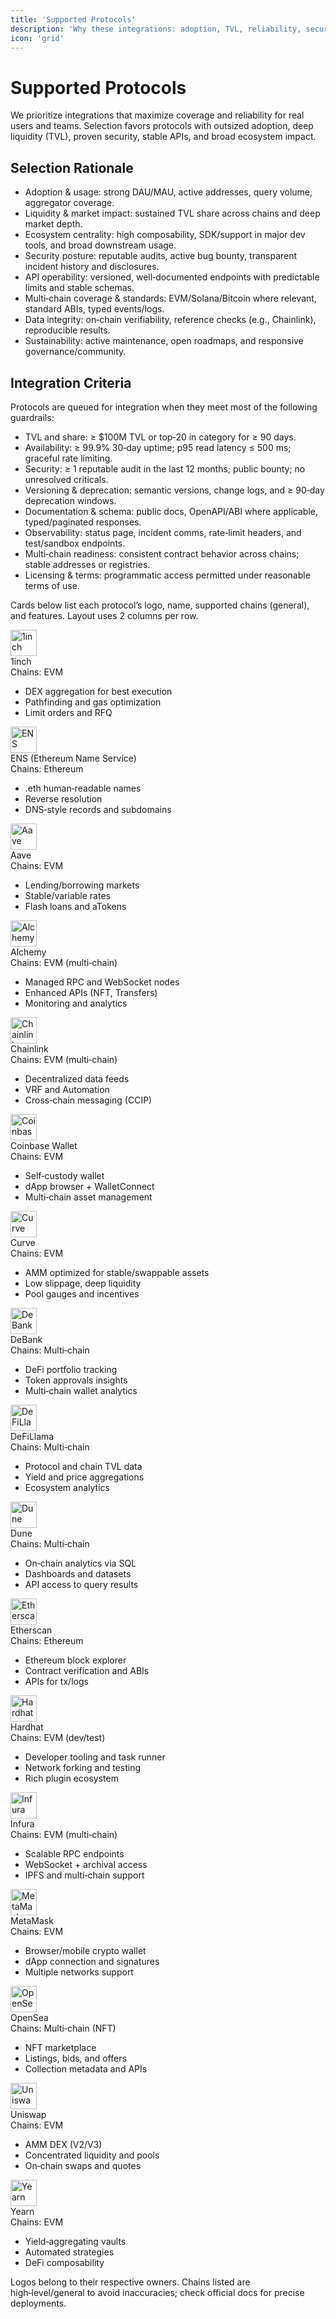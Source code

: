 ```yaml
---
title: 'Supported Protocols'
description: 'Why these integrations: adoption, TVL, reliability, security, and ecosystem impact — plus the criteria new protocols must meet.'
icon: 'grid'
---
```


# Supported Protocols

<Info>
We prioritize integrations that maximize coverage and reliability for real users and teams. Selection favors protocols with outsized adoption, deep liquidity (TVL), proven security, stable APIs, and broad ecosystem impact.
</Info>

## Selection Rationale

- Adoption & usage: strong DAU/MAU, active addresses, query volume, aggregator coverage.
- Liquidity & market impact: sustained TVL share across chains and deep market depth.
- Ecosystem centrality: high composability, SDK/support in major dev tools, and broad downstream usage.
- Security posture: reputable audits, active bug bounty, transparent incident history and disclosures.
- API operability: versioned, well‑documented endpoints with predictable limits and stable schemas.
- Multi‑chain coverage & standards: EVM/Solana/Bitcoin where relevant, standard ABIs, typed events/logs.
- Data integrity: on‑chain verifiability, reference checks (e.g., Chainlink), reproducible results.
- Sustainability: active maintenance, open roadmaps, and responsive governance/community.

## Integration Criteria

Protocols are queued for integration when they meet most of the following guardrails:

- TVL and share: ≥ $100M TVL or top‑20 in category for ≥ 90 days.
- Availability: ≥ 99.9% 30‑day uptime; p95 read latency ≤ 500 ms; graceful rate limiting.
- Security: ≥ 1 reputable audit in the last 12 months; public bounty; no unresolved criticals.
- Versioning & deprecation: semantic versions, change logs, and ≥ 90‑day deprecation windows.
- Documentation & schema: public docs, OpenAPI/ABI where applicable, typed/paginated responses.
- Observability: status page, incident comms, rate‑limit headers, and test/sandbox endpoints.
- Multi‑chain readiness: consistent contract behavior across chains; stable addresses or registries.
- Licensing & terms: programmatic access permitted under reasonable terms of use.

Cards below list each protocol’s logo, name, supported chains (general), and features. Layout uses 2 columns per row.

<CardGroup cols={2}>
  <Card>
    <div style={{ display: 'flex', alignItems: 'center', gap: '12px' }}>
      <img src="/images/protocols/1inch.svg" alt="1inch" width="42" height="42" />
      <div>
        <div style={{ fontWeight: 600 }}>1inch</div>
        <div style={{ fontSize: '0.9em', opacity: 0.8 }}>Chains: EVM</div>
      </div>
    </div>
    <ul style={{ marginTop: '10px', fontSize: '11px' }}>
      <li>DEX aggregation for best execution</li>
      <li>Pathfinding and gas optimization</li>
      <li>Limit orders and RFQ</li>
    </ul>
  </Card>

  <Card>
    <div style={{ display: 'flex', alignItems: 'center', gap: '12px' }}>
      <img src="/images/protocols/ENS.svg" alt="ENS" width="42" height="42" />
      <div>
        <div style={{ fontWeight: 600 }}>ENS (Ethereum Name Service)</div>
        <div style={{ fontSize: '0.9em', opacity: 0.8 }}>Chains: Ethereum</div>
      </div>
    </div>
    <ul style={{ marginTop: '10px', fontSize: '11px' }}>
      <li>.eth human‑readable names</li>
      <li>Reverse resolution</li>
      <li>DNS‑style records and subdomains</li>
    </ul>
  </Card>

  <Card>
    <div style={{ display: 'flex', alignItems: 'center', gap: '12px' }}>
      <img src="/images/protocols/aave.svg" alt="Aave" width="42" height="42" />
      <div>
        <div style={{ fontWeight: 600 }}>Aave</div>
        <div style={{ fontSize: '0.9em', opacity: 0.8 }}>Chains: EVM</div>
      </div>
    </div>
    <ul style={{ marginTop: '10px', fontSize: '11px' }}>
      <li>Lending/borrowing markets</li>
      <li>Stable/variable rates</li>
      <li>Flash loans and aTokens</li>
    </ul>
  </Card>

  <Card>
    <div style={{ display: 'flex', alignItems: 'center', gap: '12px' }}>
      <img src="/images/protocols/alchemy.svg" alt="Alchemy" width="42" height="42" />
      <div>
        <div style={{ fontWeight: 600 }}>Alchemy</div>
        <div style={{ fontSize: '0.9em', opacity: 0.8 }}>Chains: EVM (multi‑chain)</div>
      </div>
    </div>
    <ul style={{ marginTop: '10px', fontSize: '11px' }}>
      <li>Managed RPC and WebSocket nodes</li>
      <li>Enhanced APIs (NFT, Transfers)</li>
      <li>Monitoring and analytics</li>
    </ul>
  </Card>

  <Card>
    <div style={{ display: 'flex', alignItems: 'center', gap: '12px' }}>
      <img src="/images/protocols/chainlink.svg" alt="Chainlink" width="42" height="42" />
      <div>
        <div style={{ fontWeight: 600 }}>Chainlink</div>
        <div style={{ fontSize: '0.9em', opacity: 0.8 }}>Chains: EVM (multi‑chain)</div>
      </div>
    </div>
    <ul style={{ marginTop: '10px', fontSize: '11px' }}>
      <li>Decentralized data feeds</li>
      <li>VRF and Automation</li>
      <li>Cross‑chain messaging (CCIP)</li>
    </ul>
  </Card>

  <Card>
    <div style={{ display: 'flex', alignItems: 'center', gap: '12px' }}>
      <img src="/images/protocols/coinbase-wallet.svg" alt="Coinbase Wallet" width="42" height="42" />
      <div>
        <div style={{ fontWeight: 600 }}>Coinbase Wallet</div>
        <div style={{ fontSize: '0.9em', opacity: 0.8 }}>Chains: EVM</div>
      </div>
    </div>
    <ul style={{ marginTop: '10px', fontSize: '11px' }}>
      <li>Self‑custody wallet</li>
      <li>dApp browser + WalletConnect</li>
      <li>Multi‑chain asset management</li>
    </ul>
  </Card>

  <Card>
    <div style={{ display: 'flex', alignItems: 'center', gap: '12px' }}>
      <img src="/images/protocols/curve.svg" alt="Curve" width="42" height="42" />
      <div>
        <div style={{ fontWeight: 600 }}>Curve</div>
        <div style={{ fontSize: '0.9em', opacity: 0.8 }}>Chains: EVM</div>
      </div>
    </div>
    <ul style={{ marginTop: '10px', fontSize: '11px' }}>
      <li>AMM optimized for stable/swappable assets</li>
      <li>Low slippage, deep liquidity</li>
      <li>Pool gauges and incentives</li>
    </ul>
  </Card>

  <Card>
    <div style={{ display: 'flex', alignItems: 'center', gap: '12px' }}>
      <img src="/images/protocols/debank.svg" alt="DeBank" width="42" height="42" />
      <div>
        <div style={{ fontWeight: 600 }}>DeBank</div>
        <div style={{ fontSize: '0.9em', opacity: 0.8 }}>Chains: Multi‑chain</div>
      </div>
    </div>
    <ul style={{ marginTop: '10px', fontSize: '11px' }}>
      <li>DeFi portfolio tracking</li>
      <li>Token approvals insights</li>
      <li>Multi‑chain wallet analytics</li>
    </ul>
  </Card>

  <Card>
    <div style={{ display: 'flex', alignItems: 'center', gap: '12px' }}>
      <img src="/images/protocols/defillama.svg" alt="DeFiLlama" width="42" height="42" />
      <div>
        <div style={{ fontWeight: 600 }}>DeFiLlama</div>
        <div style={{ fontSize: '0.9em', opacity: 0.8 }}>Chains: Multi‑chain</div>
      </div>
    </div>
    <ul style={{ marginTop: '10px', fontSize: '11px' }}>
      <li>Protocol and chain TVL data</li>
      <li>Yield and price aggregations</li>
      <li>Ecosystem analytics</li>
    </ul>
  </Card>

  <Card>
    <div style={{ display: 'flex', alignItems: 'center', gap: '12px' }}>
      <img src="/images/protocols/dune.svg" alt="Dune" width="42" height="42" />
      <div>
        <div style={{ fontWeight: 600 }}>Dune</div>
        <div style={{ fontSize: '0.9em', opacity: 0.8 }}>Chains: Multi‑chain</div>
      </div>
    </div>
    <ul style={{ marginTop: '10px', fontSize: '11px' }}>
      <li>On‑chain analytics via SQL</li>
      <li>Dashboards and datasets</li>
      <li>API access to query results</li>
    </ul>
  </Card>

  <Card>
    <div style={{ display: 'flex', alignItems: 'center', gap: '12px' }}>
      <img src="/images/protocols/etherscan.svg" alt="Etherscan" width="42" height="42" />
      <div>
        <div style={{ fontWeight: 600 }}>Etherscan</div>
        <div style={{ fontSize: '0.9em', opacity: 0.8 }}>Chains: Ethereum</div>
      </div>
    </div>
    <ul style={{ marginTop: '10px', fontSize: '11px' }}>
      <li>Ethereum block explorer</li>
      <li>Contract verification and ABIs</li>
      <li>APIs for tx/logs</li>
    </ul>
  </Card>

  <Card>
    <div style={{ display: 'flex', alignItems: 'center', gap: '12px' }}>
      <img src="/images/protocols/hardhat.svg" alt="Hardhat" width="42" height="42" />
      <div>
        <div style={{ fontWeight: 600 }}>Hardhat</div>
        <div style={{ fontSize: '0.9em', opacity: 0.8 }}>Chains: EVM (dev/test)</div>
      </div>
    </div>
    <ul style={{ marginTop: '10px', fontSize: '11px' }}>
      <li>Developer tooling and task runner</li>
      <li>Network forking and testing</li>
      <li>Rich plugin ecosystem</li>
    </ul>
  </Card>

  <Card>
    <div style={{ display: 'flex', alignItems: 'center', gap: '12px' }}>
      <img src="/images/protocols/infura.svg" alt="Infura" width="42" height="42" />
      <div>
        <div style={{ fontWeight: 600 }}>Infura</div>
        <div style={{ fontSize: '0.9em', opacity: 0.8 }}>Chains: EVM (multi‑chain)</div>
      </div>
    </div>
    <ul style={{ marginTop: '10px', fontSize: '11px' }}>
      <li>Scalable RPC endpoints</li>
      <li>WebSocket + archival access</li>
      <li>IPFS and multi‑chain support</li>
    </ul>
  </Card>

  <Card>
    <div style={{ display: 'flex', alignItems: 'center', gap: '12px' }}>
      <img src="/images/protocols/metamask.svg" alt="MetaMask" width="42" height="42" />
      <div>
        <div style={{ fontWeight: 600 }}>MetaMask</div>
        <div style={{ fontSize: '0.9em', opacity: 0.8 }}>Chains: EVM</div>
      </div>
    </div>
    <ul style={{ marginTop: '10px', fontSize: '11px' }}>
      <li>Browser/mobile crypto wallet</li>
      <li>dApp connection and signatures</li>
      <li>Multiple networks support</li>
    </ul>
  </Card>

  <Card>
    <div style={{ display: 'flex', alignItems: 'center', gap: '12px' }}>
      <img src="/images/protocols/opensea.svg" alt="OpenSea" width="42" height="42" />
      <div>
        <div style={{ fontWeight: 600 }}>OpenSea</div>
        <div style={{ fontSize: '0.9em', opacity: 0.8 }}>Chains: Multi‑chain (NFT)</div>
      </div>
    </div>
    <ul style={{ marginTop: '10px', fontSize: '11px' }}>
      <li>NFT marketplace</li>
      <li>Listings, bids, and offers</li>
      <li>Collection metadata and APIs</li>
    </ul>
  </Card>

  <Card>
    <div style={{ display: 'flex', alignItems: 'center', gap: '12px' }}>
      <img src="/images/protocols/uniswap.svg" alt="Uniswap" width="42" height="42" />
      <div>
        <div style={{ fontWeight: 600 }}>Uniswap</div>
        <div style={{ fontSize: '0.9em', opacity: 0.8 }}>Chains: EVM</div>
      </div>
    </div>
    <ul style={{ marginTop: '10px', fontSize: '11px' }}>
      <li>AMM DEX (V2/V3)</li>
      <li>Concentrated liquidity and pools</li>
      <li>On‑chain swaps and quotes</li>
    </ul>
  </Card>

  <Card>
    <div style={{ display: 'flex', alignItems: 'center', gap: '12px' }}>
      <img src="/images/protocols/yearn.svg" alt="Yearn" width="42" height="42" />
      <div>
        <div style={{ fontWeight: 600 }}>Yearn</div>
        <div style={{ fontSize: '0.9em', opacity: 0.8 }}>Chains: EVM</div>
      </div>
    </div>
    <ul style={{ marginTop: '10px', fontSize: '11px' }}>
      <li>Yield‑aggregating vaults</li>
      <li>Automated strategies</li>
      <li>DeFi composability</li>
    </ul>
  </Card>
</CardGroup>

<Note>
Logos belong to their respective owners. Chains listed are high‑level/general to avoid inaccuracies; check official docs for precise deployments.
</Note>
